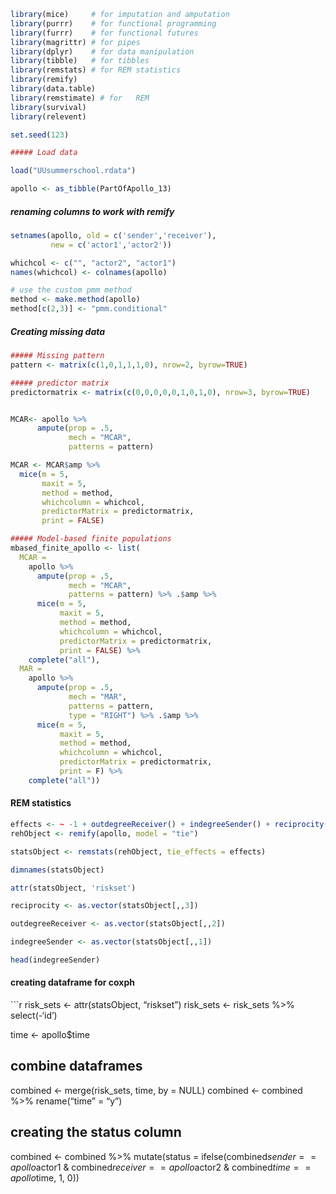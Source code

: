 ```r
library(mice)     # for imputation and amputation
library(purrr)    # for functional programming
library(furrr)    # for functional futures
library(magrittr) # for pipes
library(dplyr)    # for data manipulation
library(tibble)   # for tibbles
library(remstats) # for REM statistics
library(remify)
library(data.table)
library(remstimate) # for   REM
library(survival)
library(relevent)
```

```r
set.seed(123)
```


```r
##### Load data

load("UUsummerschool.rdata")

apollo <- as_tibble(PartOfApollo_13)

```

##### renaming columns to work with remify
```r
setnames(apollo, old = c('sender','receiver'), 
         new = c('actor1','actor2'))
```

```r
whichcol <- c("", "actor2", "actor1")
names(whichcol) <- colnames(apollo)

# use the custom pmm method
method <- make.method(apollo)
method[c(2,3)] <- "pmm.conditional"

```

##### Creating missing data
```r

##### Missing pattern
pattern <- matrix(c(1,0,1,1,1,0), nrow=2, byrow=TRUE)

##### predictor matrix
predictormatrix <- matrix(c(0,0,0,0,0,1,0,1,0), nrow=3, byrow=TRUE)


MCAR<- apollo %>% 
      ampute(prop = .5, 
             mech = "MCAR",
             patterns = pattern)

MCAR <- MCAR$amp %>%
  mice(m = 5,
       maxit = 5,
       method = method,
       whichcolumn = whichcol,
       predictorMatrix = predictormatrix,
       print = FALSE)

##### Model-based finite populations
mbased_finite_apollo <- list(
  MCAR = 
    apollo %>% 
      ampute(prop = .5, 
             mech = "MCAR",
             patterns = pattern) %>% .$amp %>%
      mice(m = 5, 
           maxit = 5,
           method = method,
           whichcolumn = whichcol,
           predictorMatrix = predictormatrix,
           print = FALSE) %>%
    complete("all"),
  MAR = 
    apollo %>% 
      ampute(prop = .5, 
             mech = "MAR", 
             patterns = pattern,
             type = "RIGHT") %>% .$amp %>% 
      mice(m = 5, 
           maxit = 5,
           method = method,
           whichcolumn = whichcol,
           predictorMatrix = predictormatrix,
           print = F) %>%
    complete("all"))
```

#### REM statistics
```r
effects <- ~ -1 + outdegreeReceiver() + indegreeSender() + reciprocity()
rehObject <- remify(apollo, model = "tie")

statsObject <- remstats(rehObject, tie_effects = effects)

dimnames(statsObject)

attr(statsObject, 'riskset')

reciprocity <- as.vector(statsObject[,,3])

outdegreeReceiver <- as.vector(statsObject[,,2])

indegreeSender <- as.vector(statsObject[,,1])

head(indegreeSender)
```

#### creating dataframe for coxph
```r
risk_sets <- attr(statsObject, "riskset")
risk_sets <- risk_sets %>% select(-'id')

time <- apollo$time

## combine dataframes
combined <- merge(risk_sets, time, by = NULL)
combined <- combined %>% rename("time" = "y")

## creating the status column
combined <- combined %>%
        mutate(status = ifelse(combined$sender == apollo$actor1 & combined$receiver == apollo$actor2 & combined$time == apollo$time, 1, 0))
